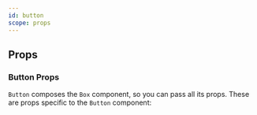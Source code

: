 ```yaml
---
id: button
scope: props
---
```


## Props

### Button Props

`Button` composes the `Box` component, so you can pass all its props. These are
props specific to the `Button` component:

<PropsTable of="Button" />

